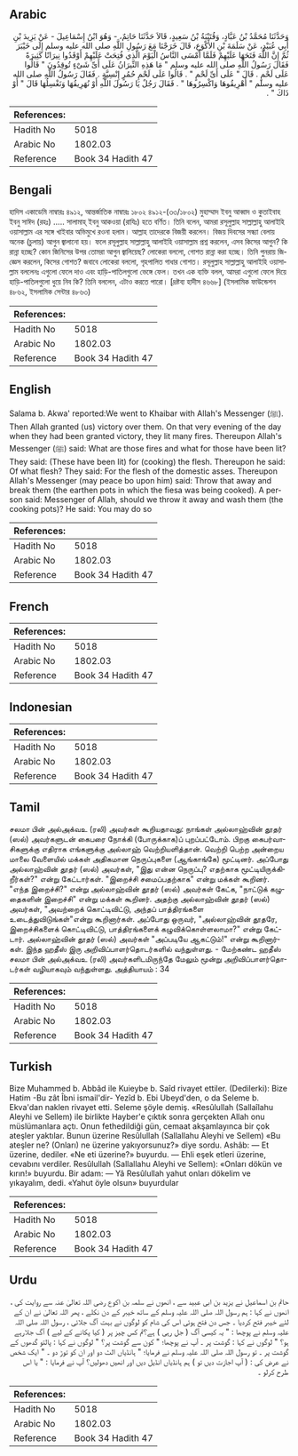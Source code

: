 ## Arabic


<div dir="rtl" lang="ar" style={{fontSize:'larger',backgroundColor:'#f8f9fa',padding:20}}>
وَحَدَّثَنَا مُحَمَّدُ بْنُ عَبَّادٍ، وَقُتَيْبَةُ بْنُ سَعِيدٍ، قَالاَ حَدَّثَنَا حَاتِمٌ، - وَهُوَ ابْنُ إِسْمَاعِيلَ - عَنْ يَزِيدَ بْنِ أَبِي عُبَيْدٍ، عَنْ سَلَمَةَ بْنِ الأَكْوَعِ، قَالَ خَرَجْنَا مَعَ رَسُولِ اللَّهِ صلى الله عليه وسلم إِلَى خَيْبَرَ ثُمَّ إِنَّ اللَّهَ فَتَحَهَا عَلَيْهِمْ فَلَمَّا أَمْسَى النَّاسُ الْيَوْمَ الَّذِي فُتِحَتْ عَلَيْهِمْ أَوْقَدُوا نِيرَانًا كَثِيرَةً فَقَالَ رَسُولُ اللَّهِ صلى الله عليه وسلم ‏"‏ مَا هَذِهِ النِّيرَانُ عَلَى أَىِّ شَىْءٍ تُوقِدُونَ ‏"‏ قَالُوا عَلَى لَحْمٍ ‏.‏ قَالَ ‏"‏ عَلَى أَىِّ لَحْمٍ ‏"‏ ‏.‏ قَالُوا عَلَى لَحْمِ حُمُرٍ إِنْسِيَّةٍ ‏.‏ فَقَالَ رَسُولُ اللَّهِ صلى الله عليه وسلم ‏"‏ أَهْرِيقُوهَا وَاكْسِرُوهَا ‏"‏ ‏.‏ فَقَالَ رَجُلٌ يَا رَسُولَ اللَّهِ أَوْ نُهَرِيقُهَا وَنَغْسِلُهَا قَالَ ‏"‏ أَوْ ذَاكَ ‏"‏ ‏.‏
</div>
<div style={{backgroundColor:'#f8f9fa',padding:20, marginBottom: 10}}><table> <thead> <tr> <th>References:</th> <th></th> </tr> </thead> <tbody><tr><td>Hadith No</td><td>5018</td></tr><tr><td>Arabic No</td><td>1802.03</td></tr><tr><td>Reference</td><td>Book 34 Hadith 47</td></tr></tbody></table></div>

## Bengali


<div dir="ltr" lang="bn" style={{fontSize:'larger',backgroundColor:'#f8f9fa',padding:20}}>
হাদিস একাডেমি নাম্বারঃ ৪৯১২, আন্তর্জাতিক নাম্বারঃ ১৮০২ ৪৯১২-(৩৩/১৮০২) মুহাম্মাদ ইবনু আব্বাদ ও কুতাইবাহ ইবনু সাঈদ (রহঃ) ..... সালামাহ্ ইবনু আকওয়া (রাযিঃ) হতে বর্ণিত। তিনি বলেন, আমরা রসূলুল্লাহ সাল্লাল্লাহু আলাইহি ওয়াসাল্লাম এর সঙ্গে খাইবার অভিমুখে রওনা হলাম। আল্লাহ তাদেরকে বিজয়ী করলেন। বিজয় দিবসের সন্ধ্যা বেলায় অনেক (চুলায়) আগুন জ্বালানো হয়। ফলে রসূলুল্লাহ সাল্লাল্লাহু আলাইহি ওয়াসাল্লাম প্রশ্ন করলেন, এসব কিসের আগুন? কি রান্না হচ্ছে? কোন জিনিসের উপর তোমরা আগুন জ্বালিয়েছ? লোকেরা বললো, গোশত রান্না করা হচ্ছে। তিনি পুনরায় জিজ্ঞেস করলেন, কিসের গোশত? জবাবে লোকেরা বললো, গৃহপালিত গাধার গোশত। রসূলুল্লাহ সাল্লাল্লাহু আলাইহি ওয়াসাল্লাম বললেনঃ এগুলো ফেলে দাও এবং হাড়ি-পাতিলগুলো ভেঙ্গে ফেল। তখন এক ব্যক্তি বলল, আমরা এগুলো ফেলে দিয়ে হাড়ি-পাতিলগুলো ধুয়ে নিব কি? তিনি বললেন, এটাও করতে পারো। [দ্রষ্টব্য হাদীস ৪৬৬৮] (ইসলামিক ফাউন্ডেশন ৪৮৬২, ইসলামিক সেন্টার ৪৮৬৩)
</div>
<div style={{backgroundColor:'#f8f9fa',padding:20, marginBottom: 10}}><table> <thead> <tr> <th>References:</th> <th></th> </tr> </thead> <tbody><tr><td>Hadith No</td><td>5018</td></tr><tr><td>Arabic No</td><td>1802.03</td></tr><tr><td>Reference</td><td>Book 34 Hadith 47</td></tr></tbody></table></div>

## English


<div dir="ltr" lang="en" style={{fontSize:'larger',backgroundColor:'#f8f9fa',padding:20}}>
Salama b. Akwa' reported:We went to Khaibar with Allah's Messenger (ﷺ). Then Allah granted (us) victory over them. On that very evening of the day when they had been granted victory, they lit many fires. Thereupon Allah's Messenger (ﷺ) said: What are those fires and what for those have been lit? They said: (These have been lit) for (cooking) the flesh. Thereupon he said: Of what flesh? They said: For the flesh of the domestic asses. Thereupon Allah's Messenger (may peace bo upon him) said: Throw that away and break them (the earthen pots in which the fiesa was being cooked). A person said: Messenger of Allah, should we throw it away and wash them (the cooking pots)? He said: You may do so
</div>
<div style={{backgroundColor:'#f8f9fa',padding:20, marginBottom: 10}}><table> <thead> <tr> <th>References:</th> <th></th> </tr> </thead> <tbody><tr><td>Hadith No</td><td>5018</td></tr><tr><td>Arabic No</td><td>1802.03</td></tr><tr><td>Reference</td><td>Book 34 Hadith 47</td></tr></tbody></table></div>

## French


<div dir="ltr" lang="fr" style={{fontSize:'larger',backgroundColor:'#f8f9fa',padding:20}}>

</div>
<div style={{backgroundColor:'#f8f9fa',padding:20, marginBottom: 10}}><table> <thead> <tr> <th>References:</th> <th></th> </tr> </thead> <tbody><tr><td>Hadith No</td><td>5018</td></tr><tr><td>Arabic No</td><td>1802.03</td></tr><tr><td>Reference</td><td>Book 34 Hadith 47</td></tr></tbody></table></div>

## Indonesian


<div dir="ltr" lang="id" style={{fontSize:'larger',backgroundColor:'#f8f9fa',padding:20}}>

</div>
<div style={{backgroundColor:'#f8f9fa',padding:20, marginBottom: 10}}><table> <thead> <tr> <th>References:</th> <th></th> </tr> </thead> <tbody><tr><td>Hadith No</td><td>5018</td></tr><tr><td>Arabic No</td><td>1802.03</td></tr><tr><td>Reference</td><td>Book 34 Hadith 47</td></tr></tbody></table></div>

## Tamil


<div dir="ltr" lang="ta" style={{fontSize:'larger',backgroundColor:'#f8f9fa',padding:20}}>
சலமா பின் அல்அக்வஉ (ரலி) அவர்கள் கூறியதாவது: நாங்கள் அல்லாஹ்வின் தூதர் (ஸல்) அவர்களுடன் கைபரை நோக்கி (போருக்காக)ப் புறப்பட்டோம். பிறகு கைபர்வாசிகளுக்கு எதிராக எங்களுக்கு அல்லாஹ் வெற்றியளித்தான். வெற்றி பெற்ற அன்றைய மாலை வேளையில் மக்கள் அதிகமான நெருப்புகளை (ஆங்காங்கே) மூட்டினர். அப்போது அல்லாஹ்வின் தூதர் (ஸல்) அவர்கள், "இது என்ன நெருப்பு? எதற்காக மூட்டியிருக்கிறீர்கள்?" என்று கேட்டார்கள். "இறைச்சி சமைப்பதற்காக" என்று மக்கள் கூறினர். "எந்த இறைச்சி?" என்று அல்லாஹ்வின் தூதர் (ஸல்) அவர்கள் கேட்க, "நாட்டுக் கழுதைகளின் இறைச்சி" என்று மக்கள் கூறினர். அதற்கு அல்லாஹ்வின் தூதர் (ஸல்) அவர்கள், "அவற்றைக் கொட்டிவிட்டு, அந்தப் பாத்திரங்களை உடைத்துவிடுங்கள்"என்று கூறினார்கள். அப்போது ஒருவர், "அல்லாஹ்வின் தூதரே, இறைச்சிகளைக் கொட்டிவிட்டு, பாத்திரங்களைக் கழுவிக்கொள்ளலாமா?" என்று கேட்டார். அல்லாஹ்வின் தூதர் (ஸல்) அவர்கள் "அப்படியே ஆகட்டும்!" என்று கூறினார்கள். இந்த ஹதீஸ் இரு அறிவிப்பாளர்தொடர்களில் வந்துள்ளது. - மேற்கண்ட ஹதீஸ் சலமா பின் அல்அக்வஉ (ரலி) அவர்களிடமிருந்தே மேலும் மூன்று அறிவிப்பாளர்தொடர்கள் வழியாகவும் வந்துள்ளது. அத்தியாயம் : 34
</div>
<div style={{backgroundColor:'#f8f9fa',padding:20, marginBottom: 10}}><table> <thead> <tr> <th>References:</th> <th></th> </tr> </thead> <tbody><tr><td>Hadith No</td><td>5018</td></tr><tr><td>Arabic No</td><td>1802.03</td></tr><tr><td>Reference</td><td>Book 34 Hadith 47</td></tr></tbody></table></div>

## Turkish


<div dir="ltr" lang="tr" style={{fontSize:'larger',backgroundColor:'#f8f9fa',padding:20}}>
Bize Muhammed b. Abbâd ile Kuieybe b. Saîd rivayet ettiler. (Dedilerki): Bize Hatim -Bu zât Îbni ismail'dir- Yezîd b. Ebi Ubeyd'den, o da Seleme b. Ekva'dan naklen rivayet etti. Seleme şöyle demiş. «Resûlullah (Sallaîlahu Aleyhi ve Sellem) ile birlikte Hayber'e çıktık sonra gerçekten Allah onu müslümanlara açtı. Onun fethedildiği gün, cemaat akşamlayınca bir çok ateşler yaktılar. Bunun üzerine Resûlullah (Sallallahu Aleyhi ve Sellem) «Bu ateşler ne? (Onları) ne üzerine yakıyorsunuz?» diye sordu. Ashâb: — Et üzerine, dediler. «Ne eti üzerine?» buyurdu. — Ehli eşek etleri üzerine, cevabını verdiler. Resûlullah (Sallallahu Aleyhi ve Sellem): «Onları dökün ve kırın!» buyurdu. Bir adam: — Yâ Resûlullah yahut onları dökelim ve yıkayalım, dedi. «Yahut öyle olsun» buyurdular
</div>
<div style={{backgroundColor:'#f8f9fa',padding:20, marginBottom: 10}}><table> <thead> <tr> <th>References:</th> <th></th> </tr> </thead> <tbody><tr><td>Hadith No</td><td>5018</td></tr><tr><td>Arabic No</td><td>1802.03</td></tr><tr><td>Reference</td><td>Book 34 Hadith 47</td></tr></tbody></table></div>

## Urdu


<div dir="rtl" lang="ur" style={{fontSize:'larger',backgroundColor:'#f8f9fa',padding:20}}>
حاتم بن اسماعیل نے یزید بن ابی عبید سے ، انھوں نے سلمہ بن اکوع رضی اللہ تعالیٰ عنہ سے روایت کی ، انھوں نے کہا : ہم رسول اللہ صلی اللہ علیہ وسلم کے ساتھ خیبر کے دن نکلے ، پھر اللہ تعالیٰ نے ان کے لئے خیبر فتح کردیا ۔ جس دن فتح ہوئی اس کی شام کو لوگوں نے بہت آگ جلائی ، رسول اللہ صلی اللہ علیہ وسلم نے پوچھا : " یہ کیسی آگ ( جل رہی ) ہے؟تم کس چیز پر ( کیا پکانے کے لیے ) آگ جلارہے ہو؟ " لوگوں نے کہا : گوشت پر ۔ آپ نے پوچھا؛ " کون سے گوشت پر؟ " لوگوں نے کہا : پالتو گدھوں کے گوشت پر ۔ تو رسول اللہ صلی اللہ علیہ وسلم نے فرمایا؛ " ہانڈیاں الٹ دو اور ان کو توڑ دو ۔ " ایک شخص نے عرض کی : ( آپ اجازت دیں تو ) ہم ہانڈیاں انڈیل دیں اور انھیں دھولیں؟ آپ نے فرمایا : " یا اس طرح کرلو ۔
</div>
<div style={{backgroundColor:'#f8f9fa',padding:20, marginBottom: 10}}><table> <thead> <tr> <th>References:</th> <th></th> </tr> </thead> <tbody><tr><td>Hadith No</td><td>5018</td></tr><tr><td>Arabic No</td><td>1802.03</td></tr><tr><td>Reference</td><td>Book 34 Hadith 47</td></tr></tbody></table></div>